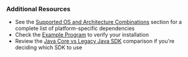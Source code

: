 
### Additional Resources

- See the [Supported OS and Architecture Combinations](#supported-combinations) section for a complete list of platform-specific dependencies
- Check the [Example Program](#example-program) to verify your installation
- Review the [Java Core vs Legacy Java SDK](#core-vs-legacy) comparison if you're deciding which SDK to use
